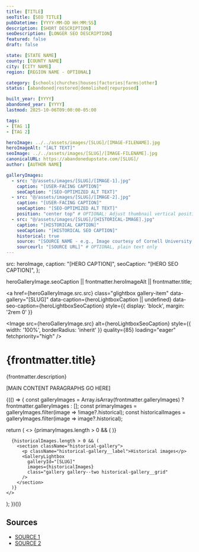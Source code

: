 ```yaml
---
title: [TITLE]
seoTitle: [SEO TITLE]
pubDatetime: [YYYY-MM-DD HH:MM:SS]
description: [SHORT DESCRIPTION]
seoDescription: [LONGER SEO DESCRIPTION]
featured: false
draft: false

state: [STATE NAME]
county: [COUNTY NAME]
city: [CITY NAME]
region: [REGION NAME - OPTIONAL]

category: [schools|churches|houses|factories|farms|other]
status: [abandoned|restored|demolished|repurposed]

built_year: [YYYY]
abandoned_year: [YYYY]
lastmod: 2025-10-06T09:00:00-05:00

tags:
- [TAG 1]
- [TAG 2]

heroImage: ../../assets/images/[SLUG]/[IMAGE-FILENAME].jpg
heroImageAlt: "[ALT TEXT]"
seoImage: ../../assets/images/[SLUG]/[IMAGE-FILENAME].jpg
canonicalURL: https://abandonedupstate.com/[SLUG]/
author: [AUTHOR NAME]

galleryImages:
  - src: "@/assets/images/[SLUG]/[IMAGE-1].jpg"
    caption: "[USER-FACING CAPTION]"
    seoCaption: "[SEO-OPTIMIZED ALT TEXT]"
  - src: "@/assets/images/[SLUG]/[IMAGE-2].jpg"
    caption: "[USER-FACING CAPTION]"
    seoCaption: "[SEO-OPTIMIZED ALT TEXT]"
    position: "center top" # OPTIONAL: Adjust thumbnail vertical position (e.g., "center top", "center 20%", "center bottom")
  - src: "@/assets/images/[SLUG]/[HISTORICAL-IMAGE].jpg"
    caption: "[HISTORICAL CAPTION]"
    seoCaption: "[HISTORICAL SEO CAPTION]"
    historical: true
    source: "[SOURCE NAME - e.g., Image courtesy of Cornell University Library]" # OPTIONAL
    sourceurl: "[SOURCE URL]" # OPTIONAL, plain text only
---
```




  src: heroImage,
  caption: "[HERO CAPTION]",
  seoCaption: "[HERO SEO CAPTION]",
};

  heroGalleryImage.seoCaption || frontmatter.heroImageAlt || frontmatter.title;

<a
  href={heroGalleryImage.src.src}
  class="glightbox gallery-item"
  data-gallery="[SLUG]"
  data-caption={heroLightboxCaption || undefined}
  data-seo-caption={heroLightboxSeoCaption}
  style={{ display: 'block', margin: '2rem 0' }}
>
  <Image
    src={heroGalleryImage.src}
    alt={heroLightboxSeoCaption}
    style={{ width: '100%', borderRadius: 'inherit' }}
    quality={85}
    loading="eager"
    fetchpriority="high"
  />
</a>

<div class="my-4"></div>

# {frontmatter.title}
<p className="post-tagline" style={{ color: '#b9975c' }}>{frontmatter.description}</p>

[MAIN CONTENT PARAGRAPHS GO HERE]

<div class="my-12"></div>

{(() => {
  const galleryImages = Array.isArray(frontmatter.galleryImages)
    ? frontmatter.galleryImages
    : [];
  const primaryImages = galleryImages.filter(image => !image?.historical);
  const historicalImages = galleryImages.filter(image => image?.historical);

  return (
    <>
      {primaryImages.length > 0 && (
        <GalleryLightbox
          galleryId="[SLUG]"
          images={primaryImages}
        />
      )}

      {historicalImages.length > 0 && (
        <section className="historical-gallery">
          <p className="historical-gallery__label">Historical images</p>
          <GalleryLightbox
            galleryId="[SLUG]"
            images={historicalImages}
            class="gallery gallery--two historical-gallery__grid"
          />
        </section>
      )}
    </>
  );
})()}

## Sources

- [SOURCE 1](URL)
- [SOURCE 2](URL)

<div class="my-12"></div>
